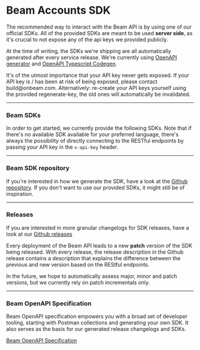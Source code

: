
# Beam Accounts SDK

The recommended way to interact with the Beam API is by using one of our official SDKs. All of the provided SDKs are meant to be used **server side**, as it's crucial to not expose any of the api keys we provided publicly.

At the time of writing, the SDKs we're shipping are all automatically generated after every service release. We're currently using [OpenAPI generator](https://openapi-generator.tech/) and [OpenAPI Typescript Codegen](https://www.npmjs.com/package/openapi-typescript-codegen).

<Callout emoji="⚠️">
  It's of the utmost importance that your API key never gets exposed. If your
  API key is / has been at risk of being exposed, please contact
  build@onbeam.com. Alternatively: re-create your API keys yourself using the
  provided regenerate-key, the old ones will automatically be invalidated.
</Callout>

---

### Beam SDKs

In order to get started, we currently provide the following SDKs. Note that if there's no available SDK available for your preferred language, there's always the possibility of directly connecting to the RESTful endpoints by passing your API key in the `x-api-key` header.

<Cards>
  <Card
    icon="✅ "
    title="Node.js (Typescript)"
    href="https://www.npmjs.com/package/@onbeam/node"
  />
  <Card
    icon="✅ "
    title="C# (RestSharp)"
    href="https://www.nuget.org/packages/Beam"
  />
</Cards>

---

### Beam SDK repository

If you're interested in how we generate the SDK, have a look at the [Github repository](https://github.com/Merit-Circle/beam-sdk). If you don't want to use our provided SDKs, it might still be of inspiration.

---

### Releases

If you are interested in more granular changelogs for SDK releases, have a look at our [Github releases](https://github.com/Merit-Circle/beam-sdk/releases)

Every deployment of the Beam API leads to a new **patch** version of the SDK being released. With every release, the release description in the Github release contains a description that explains the difference between the previous and new version based on the REStful endpoints.

In the future, we hope to automatically assess major, minor and patch versions, but we currently rely on patch incrementals only.

---

### Beam OpenAPI Specification

Beam OpenAPI specification empowers you with a broad set of developer tooling, starting with Postman collections and generating your own SDK. It also serves as the basis for our generated release changelogs and SDKs.

[Beam OpenAPI Specification](https://api.testnet.onbeam.com/api/game-json)
